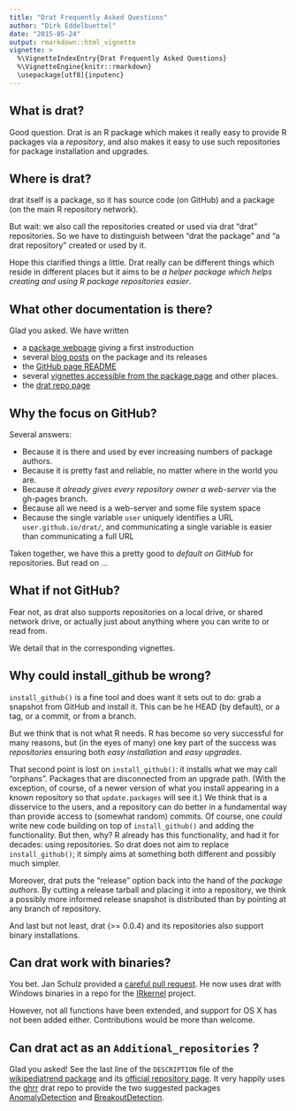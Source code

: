 ```yaml
---
title: "Drat Frequently Asked Questions"
author: "Dirk Eddelbuettel"
date: "2015-05-24"
output: rmarkdown::html_vignette
vignette: >
  %\VignetteIndexEntry{Drat Frequently Asked Questions}
  %\VignetteEngine{knitr::rmarkdown}
  \usepackage[utf8]{inputenc}
---
```


## What is drat?

Good question.  Drat is an R package which makes it really easy to provide R
packages via a _repository_, and also makes it easy to use such repositories
for package installation and upgrades.

## Where is drat?

drat itself is a package, so it has source code (on GitHub) and a package (on
the main R repository network).

But wait: we also call the repositories created or used via drat "drat"
repositories.  So we have to distinguish between "drat the package" and "a
drat repository" created or used by it.

Hope this clarified things a little. Drat really can be different things
which reside in different places but it aims to be _a helper package which
helps creating and using R package repositories easier_.

## What other documentation is there?

Glad you asked.  We have written

+ a [package webpage](http://dirk.eddelbuettel.com/code/drat.html) giving a
first instroduction
+ several [blog posts](http://dirk.eddelbuettel.com/blog/code/drat/) on the package
and its releases
+ the [GitHub page README](http://github.com/eddelbuettel/drat)
+ several [vignettes accessible from the package page](http://cran.rstudio.com/package=drat)
and other places.
+ the [drat repo page](http://eddelbuettel.github.io/drat)


## Why the focus on GitHub?

Several answers:

+ Because it is there and used by ever increasing numbers of package authors.
+ Because it is pretty fast and reliable, no matter where in the world you are.
+ Because it _already gives every repository owner a web-server_ via the
gh-pages branch.
+ Because all we need is a web-server and some file system space
+ Because the single variable `user` uniquely identifies a URL
`user.github.io/drat/`, and communicating a single variable is easier than
communicating a full URL

Taken together, we have this a pretty good to _default on GitHub_ for
repositories.  But read on ...

## What if not GitHub?

Fear not, as drat also supports repositories on a local drive, or shared
network drive, or actually just about anything where you can write to or read
from.

We detail that in the corresponding vignettes.

## Why could install_github be wrong?

`install_github()` is a fine tool and does want it sets out to do: grab a
snapshot from GitHub and install it.  This can be he HEAD (by default), or a
tag, or a commit, or from a branch.

But we think that is not what R needs. R has become so very successful for
many reasons, but (in the eyes of many) one key part of the success was
_repositories_ ensuring both _easy installation_ and _easy upgrades_.

That second point is lost on `install_github()`: it installs what we may call
"orphans".  Packages that are disconnected from an upgrade path.  (With the
exception, of course, of a newer version of what you install appearing in a
known repository so that `update.packages` will see it.)  We think that is a
disservice to the users, and a repository can do better in a fundamental way
than provide access to (somewhat random) commits.  Of course, one _could_ write
new code building on top of `install_github()` and adding the functionality.
But then, why? R already has this functionality, and had it for decades:
using repositories.  So drat does not aim to replace `install_github()`; it
simply aims at something both different and possibly much simpler.

Moreover, drat puts the "release" option back into the hand of the _package
authors_. By cutting a release tarball and placing it into a repository, we
think a possibly more informed release snapshot is distributed than by
pointing at any branch of repository.

And last but not least, drat (>= 0.0.4) and its repositories also support binary
installations.

## Can drat work with binaries?

You bet.  Jan Schulz provided a [careful pull request](https://github.com/eddelbuettel/drat/pull/16).
He now uses drat with Windows binaries in a repo for the
[IRkernel](https://github.com/IRkernel/IRkernel) project.

However, not all functions have been extended, and support for OS X has not
been added either.  Contributions would be more than welcome.

## Can drat act as an `Additional_repositories` ?

Glad you asked!  See the last line of the `DESCRIPTION` file of the
[wikipediatrend package](https://github.com/petermeissner/wikipediatrend/blob/master/DESCRIPTION)
and its [official repository page](http://cran.rstudio.com/web/packages/wikipediatrend/index.html).
It very happily uses the [ghrr](http://ghrr.github.io/drat) drat repo to
provide the two suggested packages [AnomalyDetection](https://github.com/twitter/AnomalyDetection) and
[BreakoutDetection](https://github.com/twitter/BreakoutDetection).
